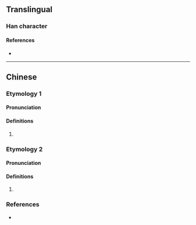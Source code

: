 {{character info/new}}
==Translingual==

===Han character===
{{Han char|rn=75|rad=木|as=11|sn=15|four=80921|canj=ORDMR|ids=⿱合柯}}

====References====
* {{Han ref|kx=0550.070|dkj=15437|hdz=21282.010|uh=6A16|ud=27158|bh=E5EF|bd=58863}}

----

==Chinese==

===Etymology 1===
{{zh-forms}}

====Pronunciation====
{{zh-pron
|c=po1
|cat=cls
}}

====Definitions====
{{zh-hanzi}}

# {{lb|zh|Cantonese}} {{zh-classifier|plants or trees|cat=y}}
#: {{zh-x|兩 樖 樹|two trees|C}}

===Etymology 2===
{{zh-forms}}

====Pronunciation====
{{zh-pron
|m=kē
|cat=
}}

====Definitions====
{{zh-hanzi}}

# {{rfdef|zh}}

===References===
* {{R:twedu|C05393}}